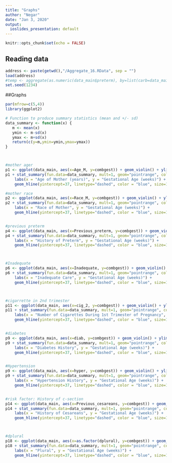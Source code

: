 ```yaml
---
title: "Graphs"
author: "Negar"
date: "Jan 3, 2020"
output:
  ioslides_presentation: default
---
```


```r
knitr::opts_chunk$set(echo = FALSE)
```

## Reading data


```r
address <- paste(getwd(),"/Aggregate_16.RData", sep = "")
load(address)
#temp <- aggregate(as.numeric(data_main$preterm), by=list(carb=data_main$StCnty), mean)
set.seed(1234)

```


##Graphs

```r
par(mfrow=c(5,4))
library(ggplot2)

# Function to produce summary statistics (mean and +/- sd)
data_summary <- function(x) {
   m <- mean(x)
   ymin <- m-sd(x)
   ymax <- m+sd(x)
   return(c(y=m,ymin=ymin,ymax=ymax))
}



#mother ager
p1 <- ggplot(data_main, aes(x=Age_M, y=combgest)) + geom_violin() + ylim(32, 46)
p1 + stat_summary(fun.data=data_summary, mult=1, geom="pointrange", color="red") + coord_flip() +
    labs(x = "Age of Mother (years)", y = "Gestational Age (weeks)") + 
    geom_hline(yintercept=37, linetype="dashed", color = "blue", size=1.5)

#mother race
p2 <- ggplot(data_main, aes(x=Race_M, y=combgest)) + geom_violin() + ylim(32, 46)
p2 + stat_summary(fun.data=data_summary, mult=1, geom="pointrange", color="red") + coord_flip() +
    labs(x = "Race of Mother", y = "Gestational Age (weeks)") + 
    geom_hline(yintercept=37, linetype="dashed", color = "blue", size=1.5)


#previous preterm
p4 <- ggplot(data_main, aes(x=Previous_preterm, y=combgest)) + geom_violin() + ylim(32, 46)
p4 + stat_summary(fun.data=data_summary, mult=1, geom="pointrange", color="red") + coord_flip() +
    labs(x = "History of Preterm", y = "Gestational Age (weeks)") + 
    geom_hline(yintercept=37, linetype="dashed", color = "blue", size=1.5)



#Inadequate
p6 <- ggplot(data_main, aes(x=Inadequate, y=combgest)) + geom_violin() + ylim(32, 46)
p6 + stat_summary(fun.data=data_summary, mult=1, geom="pointrange", color="red") + coord_flip() +
    labs(x = "Inadequate Care", y = "Gestational Age (weeks)") + 
    geom_hline(yintercept=37, linetype="dashed", color = "blue", size=1.5)



#cigarrette in 2nd trimester 
p11 <- ggplot(data_main, aes(x=cig_2, y=combgest)) + geom_violin() + ylim(32, 46)
p11 + stat_summary(fun.data=data_summary, mult=1, geom="pointrange", color="red") + coord_flip() +
    labs(x = "Number of Cigarettes During 1st Trimester of Pregnancy", y = "Gestational Age (weeks)") + 
    geom_hline(yintercept=37, linetype="dashed", color = "blue", size=1.5)


#diabetes 
p9 <- ggplot(data_main, aes(x=diab, y=combgest)) + geom_violin() + ylim(32, 46)
p9 + stat_summary(fun.data=data_summary, mult=1, geom="pointrange", color="red") + coord_flip() +
    labs(x = "Diabetes History", y = "Gestational Age (weeks)") + 
    geom_hline(yintercept=37, linetype="dashed", color = "blue", size=1.5)


#Hypertension
p9 <- ggplot(data_main, aes(x=hyper, y=combgest)) + geom_violin() + ylim(32, 46)
p9 + stat_summary(fun.data=data_summary, mult=1, geom="pointrange", color="red") + coord_flip() +
    labs(x = "Hypertension History", y = "Gestational Age (weeks)") + 
    geom_hline(yintercept=37, linetype="dashed", color = "blue", size=1.5)


#risk factor: History of c-section
p14 <- ggplot(data_main, aes(x=Previous_cesareans, y=combgest)) + geom_violin() + ylim(32, 46)
p14 + stat_summary(fun.data=data_summary, mult=1, geom="pointrange", color="red") + coord_flip() +
    labs(x = "History of Cesareans", y = "Gestational Age (weeks)") + 
    geom_hline(yintercept=37, linetype="dashed", color = "blue", size=1.5)



#dplural
p18 <- ggplot(data_main, aes(x=as.factor(dplural), y=combgest)) + geom_violin() + ylim(24, 46)
p18 + stat_summary(fun.data=data_summary, mult=1, geom="pointrange", color="red") + coord_flip() +
    labs(x = "Plural", y = "Gestational Age (weeks)") + 
    geom_hline(yintercept=37, linetype="dashed", color = "blue", size=1.5)

```




